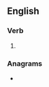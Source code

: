 ==English==

===Verb===
{{head|en|present participle}}

# {{present participle of|bowse|lang=en|nocat=1}}

===Anagrams===
* {{l|en|bowings}}